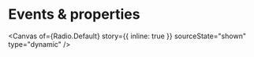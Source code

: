 
<Meta of={Radio} name="Events & properties" />

# Events & properties

<Canvas
  of={Radio.Default}
  story={{ inline: true }}
  sourceState="shown"
  type="dynamic"
/>

<Controls of={Radio.Default} sort="requiredFirst" />
